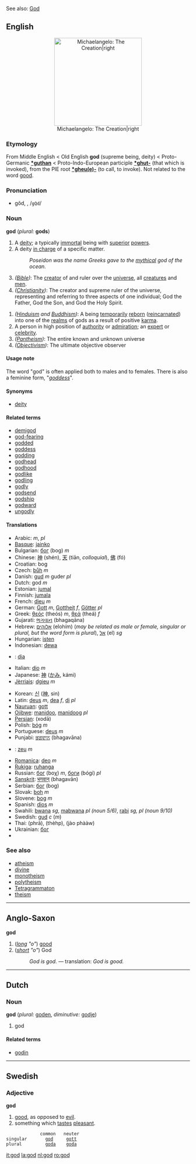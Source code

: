 See also: [[God]]

==English==
{{wikipedia}}
<center>[[Image:Leonardo God Adam.JPG|240px|Michaelangelo: The Creation|right]]</center>
===Etymology===
From Middle English < Old English '''god''' (supreme being, deity) < Proto-Germanic '''[[*guthan]]''' < Proto-Indo-European participle '''[[*ghut-]]''' (that which is invoked), from the PIE root '''[[*gheu(e)-]]''' (to call, to invoke). Not related to the word [[good]].

===Pronunciation===
*gŏd, {{IPAchar|/ɡɒd/}}, /<tt>gQd</tt>/

===Noun===
'''god''' (''plural:'' '''gods''') <!--See section below for "God", the proper noun -->

#A [[deity]]; a typically [[immortal]] being with [[superior]] [[power]]s.
#A deity [[in charge]] of a specific matter.
#:''Poseidon was the name Greeks gave to the [[mythical]] god of the ocean.''
#''([[Bible]])'': The [[creator]] of and ruler over the [[universe]], all [[creatures]] and [[men]].
#''([[Christianity]])'': The creator and supreme ruler of the universe, representing and referring to three aspects of one individual; God the Father, God the Son, and God the Holy Spirit.
<!-- #A supernatural being who is capably infinite in every way and the creator of the universe. ("Infinite in every way" is meaningless nonsense. The other definitions given here already cover "supernatural being" and "creator of the universe" thoroughly and clearly.) -->
#''([[Hinduism]] and [[Buddhism]])'': A being [[temporarily]] [[reborn]] ([[reincarnated]]) into one of the [[realm]]s of gods as a result of positive [[karma]].
#A person in high position of [[authority]] or [[admiration]]; an [[expert]] or [[celebrity]].
#''([[Pantheism]])'': The entire known and unknown universe
#''([[Objectivism]])'': The ultimate objective observer

====Usage note====
The word "god" is often applied both to males and to females. There is also a feminine form, "''[[goddess]]''".

====Synonyms====
*[[deity]]

====Related terms====
*[[demigod]]
*[[god-fearing]]
*[[godded]]
*[[goddess]]
*[[godding]]
*[[godhead]]
*[[godhood]]
*[[godlike]]
*[[godling]]
*[[godly]]
*[[godsend]]
*[[godship]]
*[[godward]]
*[[ungodly]]

====Translations====
{{top}}
*Arabic: {{ARchar|[[اله|إلۤهٌ]]}} {{IPAchar|(’iláːh)}} ''m'', {{ARchar|[[الهة|آلِهَةٌ]]}} {{IPAchar|(’áːliha)}} ''pl''
*[[Basque]]: [[jainko]]
*Bulgarian: [[бог]] (bog) ''m''
*Chinese: [[神]] (shén), [[天]] (tiān, ''colloquial''), [[佛]] (fó)
*Croatian: bog
*Czech: [[bůh]] ''m''
*Danish: [[gud]] ''m'' guder ''pl''
*Dutch: god ''m''
*Estonian: [[jumal]]
*Finnish: [[jumala]]
*French: [[dieu]] ''m''
*German: [[Gott]] ''m'', [[Gottheit]] ''f'', [[Götter]] ''pl''
*Greek: [[θεός]] (theós) ''m'', [[θεά]] (theá) ''f''
*Gujarati: [[ભગવાન]] (bhagaqāna)
*Hebrew: [[אלוהים]] (elohím) (''may be related as male or female, singular or plural, but the word form is plural''), [[אל]] (el) ''sg''
*Hungarian: [[isten]]
*Indonesian: [[dewa]]
*{{ga}}: [[dia]]
*Italian: [[dio]] ''m''
*Japanese: [[神]] ([[かみ]], kámi)
*[[Jèrriais]]: [[dgieu]] ''m''
{{mid}}
*Korean: [[신]] ([[神]], sin)
*Latin: [[deus]] ''m'', [[dea]] ''f'', [[di]] ''pl''
*[[Nauruan]]: [[gott]]
*[[Ojibwe]]: [[manidoo]], [[manidoog]] ''pl''
*[[Persian]]: {{FAchar|[[خدا|خُدا]]}} (xodā)
*Polish: [[bóg]] ''m''
*Portuguese: [[deus]] ''m''
*Punjabi: [[ਭਗਵਾਨ]] (bhagavāna)
*{{ro}}: [[zeu]] ''m''
*[[Romanica]]: [[deo]] ''m''
*[[Rukiga]]: [[ruhanga]]
*Russian: [[бoг]] (boχ) ''m'', [[боги]] (bógi) ''pl''
*[[Sanskrit]]: [[भगवान्]] (bhagavān)
*Serbian: [[бoг]] (bog)
*Slovak: [[boh]] ''m''
*Slovene: [[bog]] ''m''
*Spanish: [[dios]] ''m''
*Swahili: [[bwana]] ''sg'', [[mabwana]] ''pl (noun 5/6)'', [[rabi]] ''sg, pl (noun 9/10)''
*Swedish: [[gud]] ''c'' (''m'')
*Thai: {{THchar|[[พระ]]}} (phrā), {{THchar|[[เทพ]]}} (thèhp), {{THchar|[[เจ้าพ่อ]]}} (jào phààw)
*Ukrainian: [[бoг]] {{IPAchar|(boɦ)}}
*{{theza|god}}
{{bottom}}

===See also===
*[[atheism]]
*[[divine]]
*[[monotheism]]
*[[polytheism]]
*[[Tetragrammaton]]
*[[theism]]

----

==Anglo-Saxon==
'''god'''

# (''[[long]] "o"'') [[good]]
# (''[[short]] "o"'') God
#: ''God is god.'' &mdash; translation: ''God is good.''

----

==Dutch==
===Noun===
'''god''' (''plural:'' [[goden]], ''diminutive:'' [[godje]])

#god

====Related terms====
*[[godin]]

----
==Swedish==
===Adjective===
'''god'''

# [[good]], as opposed to [[evil]].
# something which [[taste]]s [[pleasant]]. 
              common   neuter
 singular       [[god]]     [[gott]]
 plural         [[goda]]    [[goda]]

[[it:god]]
[[la:god]]
[[nl:god]]
[[ro:god]]